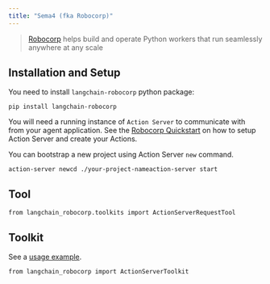 ```yaml
---
title: "Sema4 (fka Robocorp)"
---
```


> [Robocorp](https://robocorp.com/) helps build and operate Python workers that run seamlessly anywhere at any scale

## Installation and Setup

You need to install `langchain-robocorp` python package:

```
pip install langchain-robocorp
```

You will need a running instance of `Action Server` to communicate with from your agent application. See the [Robocorp Quickstart](https://github.com/robocorp/robocorp#quickstart) on how to setup Action Server and create your Actions.

You can bootstrap a new project using Action Server `new` command.

```
action-server newcd ./your-project-nameaction-server start
```

## Tool

```
from langchain_robocorp.toolkits import ActionServerRequestTool
```

## Toolkit

See a [usage example](/oss/integrations/tools/robocorp).

```
from langchain_robocorp import ActionServerToolkit
```
